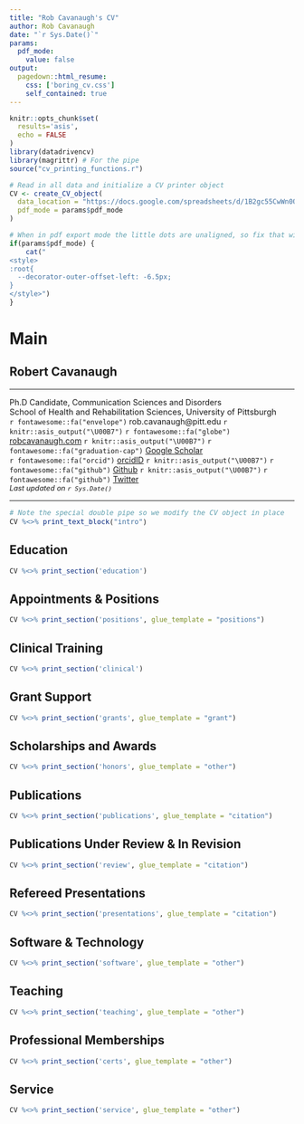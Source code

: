 ```yaml
---
title: "Rob Cavanaugh's CV"
author: Rob Cavanaugh
date: "`r Sys.Date()`"
params:
  pdf_mode:
    value: false
output:
  pagedown::html_resume:
    css: ['boring_cv.css']
    self_contained: true
---
```


```r

knitr::opts_chunk$set(
  results='asis', 
  echo = FALSE
)
library(datadrivencv)
library(magrittr) # For the pipe
source("cv_printing_functions.r")

# Read in all data and initialize a CV printer object
CV <- create_CV_object(
  data_location = "https://docs.google.com/spreadsheets/d/1B2gc55CwWn0QidoLk3aqWXFaKGFXqekKV94LVyY7Gug/edit?usp=sharing",  
  pdf_mode = params$pdf_mode
)

```

<meta http-equiv="Content-Type" content="text/html; charset=utf-8"/>
<meta charset="utf-8">
<script src="https://kit.fontawesome.com/bee4f5cfa6.js" crossorigin="anonymous"></script>
<!-- <link rel="preconnect" href="https://fonts.googleapis.com"> -->
<!-- <link rel="preconnect" href="https://fonts.gstatic.com" crossorigin> -->
<!-- <link href="https://fonts.googleapis.com/css2?family=Tinos&display=swap" rel="stylesheet"> -->

```r
# When in pdf export mode the little dots are unaligned, so fix that with some conditional CSS.
if(params$pdf_mode) {
    cat("
<style>
:root{
  --decorator-outer-offset-left: -6.5px;
}
</style>")
}
```



Main
================================================================================

Robert Cavanaugh {#title}
--------------------------------------------------------------------------------
<hr>
<!-- <div style="font-size:14px;padding:0px;margin:0px;">M.S. CCC-SLP</div>  -->
<div id="intro">
Ph.D Candidate, Communication Sciences and Disorders  
<span style="font-size:0.9rem;">School of Health and Rehabilitation Sciences, University of Pittsburgh</span>  
`r fontawesome::fa("envelope")` rob.cavanaugh@pitt.edu `r knitr::asis_output("\U00B7")`
`r fontawesome::fa("globe")` [robcavanaugh.com](https://robcavanaugh.com) `r knitr::asis_output("\U00B7")`
`r fontawesome::fa("graduation-cap")` [Google Scholar](https://scholar.google.com/citations?user=7pMLCJsAAAAJ&hl=en)  
`r fontawesome::fa("orcid")` [orcidID](https://orcid.org/0000-0002-2114-6565) `r knitr::asis_output("\U00B7")` 
`r fontawesome::fa("github")` [Github](https://github.com/rbcavanaugh) `r knitr::asis_output("\U00B7")` 
`r fontawesome::fa("github")` [Twitter](https://twitter.com/Littlejohnsband)  
<em style="font-size:0.8rem;">Last updated on `r Sys.Date()`</em>
</div>

<hr>

<div style="font-size:0.9rem;">
```r
# Note the special double pipe so we modify the CV object in place
CV %<>% print_text_block("intro") 
```
</div>


Education {data-icon=graduation-cap }
--------------------------------------------------------------------------------

```r
CV %<>% print_section('education')
```



Appointments & Positions {data-icon=briefcase data-concise=true}
--------------------------------------------------------------------------------

```r
CV %<>% print_section('positions', glue_template = "positions")
```



Clinical Training {data-icon=hospital data-concise=true}
--------------------------------------------------------------------------------

```r
CV %<>% print_section('clinical')
```


Grant Support {data-icon=pen-alt}
--------------------------------------------------------------------------------


```r
CV %<>% print_section('grants', glue_template = "grant")
```


Scholarships and Awards {data-icon=award}
--------------------------------------------------------------------------------

```r
CV %<>% print_section('honors', glue_template = "other")
```


Publications {data-icon=file-alt}
--------------------------------------------------------------------------------


```r
CV %<>% print_section('publications', glue_template = "citation")
```

Publications Under Review & In Revision {data-icon=chalkboard-teacher}
--------------------------------------------------------------------------------

```r
CV %<>% print_section('review', glue_template = "citation")
```


Refereed Presentations {data-icon=chalkboard-teacher}
--------------------------------------------------------------------------------

```r
CV %<>% print_section('presentations', glue_template = "citation")
```

Software & Technology {data-icon=laptop}
--------------------------------------------------------------------------------

```r
CV %<>% print_section('software', glue_template = "other")
```

Teaching {data-icon=university}
--------------------------------------------------------------------------------

```r
CV %<>% print_section('teaching', glue_template = "other")
```

Professional Memberships {data-icon=certificate}
--------------------------------------------------------------------------------

```r
CV %<>% print_section('certs', glue_template = "other")
```

Service {data-icon=certificate}
--------------------------------------------------------------------------------

```r
CV %<>% print_section('service', glue_template = "other")
```

